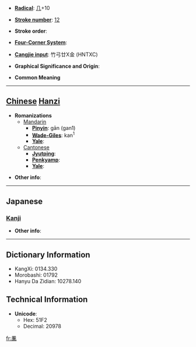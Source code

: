 * '''[[Wiktionary:Chinese radical index| Radical]]''': [[Wiktionary:Chinese radical index 几|几]]+10

* '''[[Wiktionary:Chinese total strokes index|Stroke number]]''': [[Wiktionary:Chinese total strokes index 12|12]]

* '''Stroke order''': 

* '''[[Wiktionary:Chinese four corner index|Four-Corner System]]''': 

* '''[[Wiktionary:Chinese Cangjie index|Cangjie input]]''': 竹弓廿X金 (HNTXC)

* '''Graphical Significance and Origin''': 

* '''Common Meaning'''

----

== [[Chinese]] [[Hanzi]] ==

* '''Romanizations'''
** [[Mandarin]]
*** '''[[Pinyin]]''': gān (gan1)
*** '''[[Wade-Giles]]''': kan<sup>1</sup>
*** '''[[Yale]]''': 
**[[Cantonese]]
***'''[[Jyutping]]''':
***'''[[Penkyamp]]''': 
***'''[[Yale]]''': 

* '''Other info''': 

----

==Japanese==
===[[Kanji]]===
{{kanji|on readings=[[かん]] (kan), [[けん]] (ken)|kun readings=}}

* '''Other info''':  

----

== Dictionary Information ==

* KangXi: 0134.330
* Morobashi: 01792
* Hanyu Da Zidian: 10278.140

== Technical Information ==

* '''Unicode''':
** Hex: 51F2
** Decimal: 20978

[[fr:凲]]